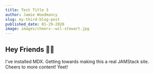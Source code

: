 ```yaml
---
title: Test Title 3
author: Jamie Woodmancy
slug: my-third-blog-post
published_date: 01-29-2020
image: images/cheers--wil-stewart.jpg
---
```


## Hey Friends 👋🏼

I've installed MDX. Getting towards making this a real JAMStack site. Cheers to more content! Yeet!